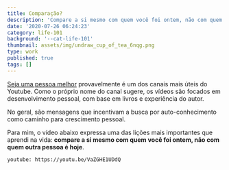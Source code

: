```yaml
---
title: Comparação?
description: 'Compare a si mesmo com quem você foi ontem, não com quem outra pessoa é hoje'
date: '2020-07-26 06:24:23'
category: life-101
background: '--cat-life-101'
thumbnail: assets/img/undraw_cup_of_tea_6nqg.png
type: work
published: true
tags: []
---
```


[Seja uma pessoa melhor](https://www.youtube.com/channel/UCbG7_Agdb99rhG9-rhY8iTg) provavelmente é um dos canais mais úteis do Youtube. Como o próprio nome do canal sugere, os vídeos são focados em desenvolvimento pessoal, com base em livros e experiência do autor.

No geral, são mensagens que incentivam a busca por auto-conhecimento como caminho para crescimento pessoal.

Para mim, o vídeo abaixo expressa uma das lições mais importantes que aprendi na vida: **compare a si mesmo com quem você foi ontem, não com quem outra pessoa é hoje**.  

`youtube: https://youtu.be/VaZGHE1UDdQ`